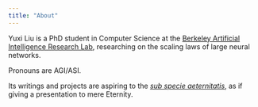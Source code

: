 ```yaml
---
title: "About"
---
```


Yuxi Liu is a PhD student in Computer Science at the [Berkeley Artificial Intelligence Research Lab](https://bair.berkeley.edu/), researching on the scaling laws of large neural networks.

Pronouns are AGI/ASI.

Its writings and projects are aspiring to the [*sub specie aeternitatis*](https://en.wikipedia.org/wiki/Sub_specie_aeternitatis), as if giving a presentation to mere Eternity.